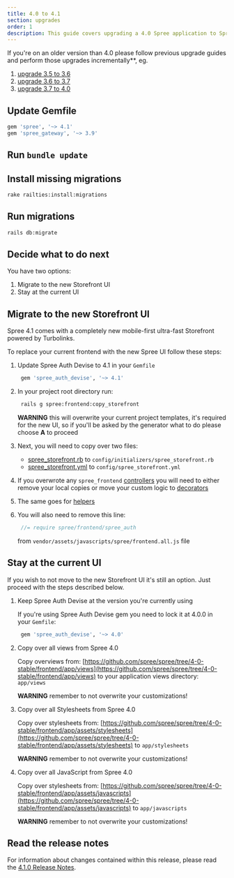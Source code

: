 ```yaml
---
title: 4.0 to 4.1
section: upgrades
order: 1
description: This guide covers upgrading a 4.0 Spree application to Spree 4.1.
---
```


<Note>
If you're on an older version than 4.0 please follow previous upgrade guides and perform those upgrades incrementally**, eg.

1. [upgrade 3.5 to 3.6](3.5-to-3.6)
2. [upgrade 3.6 to 3.7](3.6-to-3.7)
3. [upgrade 3.7 to 4.0](3.7-to-4.0)
</Note>

## Update Gemfile

```ruby
gem 'spree', '~> 4.1'
gem 'spree_gateway', '~> 3.9'
```

## Run `bundle update`

## Install missing migrations

```bash
rake railties:install:migrations
```

## Run migrations

```bash
rails db:migrate
```

## Decide what to do next

You have two options:

1. Migrate to the new Storefront UI
2. Stay at the current UI

## Migrate to the new Storefront UI

Spree 4.1 comes with a completely new mobile-first ultra-fast Storefront powered by Turbolinks.

To replace your current frontend with the new Spree UI follow these steps:

1. Update Spree Auth Devise to 4.1 in your `Gemfile`

   ```ruby
    gem 'spree_auth_devise', '~> 4.1'
   ```

2. In your project root directory run:

   ```bash
    rails g spree:frontend:copy_storefront
   ```

   **WARNING** this will overwrite your current project templates, it's required for the new UI, so if you'll be asked by the generator what to do please choose **A** to proceed

3. Next, you will need to copy over two files:
   * [spree\_storefront.rb](https://raw.githubusercontent.com/spree/spree/master/core/lib/generators/spree/install/templates/config/initializers/spree_storefront.rb) to `config/initializers/spree_storefront.rb`
   * [spree\_storefront.yml](https://raw.githubusercontent.com/spree/spree/master/core/lib/generators/spree/install/templates/config/spree_storefront.yml) to `config/spree_storefront.yml`
4. If you overwrote any `spree_frontend` [controllers](https://github.com/spree/spree/tree/master/frontend/app/controllers) you will need to either remove your local copies or move your custom logic to [decorators](/developer/customization#extending-controllers)
5. The same goes for [helpers](https://github.com/spree/spree/tree/master/frontend/app/helpers/spree)
6. You will also need to remove this line:

   ```javascript
    //= require spree/frontend/spree_auth
   ```

   from `vendor/assets/javascripts/spree/frontend.all.js` file

## Stay at the current UI

If you wish to not move to the new Storefront UI it's still an option. Just proceed with the steps described below.

1. Keep Spree Auth Devise at the version you're currently using

   If you're using Spree Auth Devise gem you need to lock it at 4.0.0 in your `Gemfile`:

   ```ruby
    gem 'spree_auth_devise', '~> 4.0'
   ```

2. Copy over all views from Spree 4.0

   Copy overviews from: [https://github.com/spree/spree/tree/4-0-stable/frontend/app/views](https://github.com/spree/spree/tree/4-0-stable/frontend/app/views) to your application views directory: `app/views`

   **WARNING** remember to not overwrite your customizations!

3. Copy over all Stylesheets from Spree 4.0

   Copy over stylesheets from: [https://github.com/spree/spree/tree/4-0-stable/frontend/app/assets/stylesheets](https://github.com/spree/spree/tree/4-0-stable/frontend/app/assets/stylesheets) to `app/stylesheets`

   **WARNING** remember to not overwrite your customizations!

4. Copy over all JavaScript from Spree 4.0

   Copy over stylesheets from: [https://github.com/spree/spree/tree/4-0-stable/frontend/app/assets/javascripts](https://github.com/spree/spree/tree/4-0-stable/frontend/app/assets/javascripts) to `app/javascripts`

   **WARNING** remember to not overwrite your customizations!

## Read the release notes

For information about changes contained within this release, please read the [4.1.0 Release Notes](https://github.com/spree/spree/releases/tag/v4.1.0).
